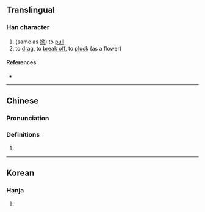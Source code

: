 {{character info}}
==Translingual==

===Han character===
{{Han char|rn=9|rad=人|as=05|sn=7|four=24227|canj=OVIS|ids=⿰亻幼}}

# (same as [[拗]]) to [[pull]]
# to [[drag]], to [[break off]], to [[pluck]] (as a flower)

====References====
* {{Han ref|kx=0097.050|dkj=00480|hdz=10141.060|uh=3443|ud=13379}}

----

==Chinese==
{{zh-forms}}

===Pronunciation===
{{zh-pron
|m=ǎo
|c=au2,au3,paai1
|mc=y
|oc=
|ma=
|cat=v
}}

===Definitions===
{{zh-hanzi}}

# {{zh-alt-form|拗}}

----

==Korean==

===Hanja===
{{ko-hanja|헤매다|헤맬|요}}

# {{rfdef|ko|sort=人05}}